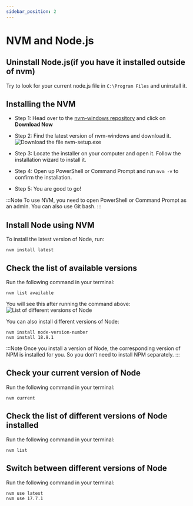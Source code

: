 ```yaml
---
sidebar_position: 2
---
```


# NVM and Node.js

## Uninstall Node.js(if you have it installed outside of nvm)

Try to look for your current node.js file in `C:\Program Files` and uninstall it.


## Installing the NVM 

- Step 1: Head over to the [nvm-windows repository](https://github.com/coreybutler/nvm-windows#installation--upgrades) and click on **Download Now**

- Step 2: Find the latest version of nvm-windows and download it.
![Download the file *nvm-setup.exe*](./img/nvm_setup.png)

- Step 3: Locate the installer on your computer and open it. Follow the installation wizard to install it. 

- Step 4: Open up PowerShell or Command Prompt and run `nvm -v` to confirm the installation.

- Step 5: You are good to go! 

:::Note
To use NVM, you need to open PowerShell or Command Prompt as an admin. You can also use Git bash.
:::

## Install Node using NVM

To install the latest version of Node, run: 
```
nvm install latest
```

## Check the list of available versions

Run the following command in your terminal:
```
nvm list available
```

You will see this after running the command above: 
![List of different versions of Node](./img/node_version_list.png)

You can also install different versions of Node:
```
nvm install node-version-number
nvm install 18.9.1
```

:::Note
Once you install a version of Node, the corresponding version of NPM is installed for you. So you don’t need to install NPM separately.
:::

## Check your current version of Node

Run the following command in your terminal:
```
nvm current
```

## Check the list of different versions of Node installed

Run the following command in your terminal:
```
nvm list 
```

## Switch between different versions of Node

Run the following command in your terminal:
```
nvm use latest
nvm use 17.7.1
```
